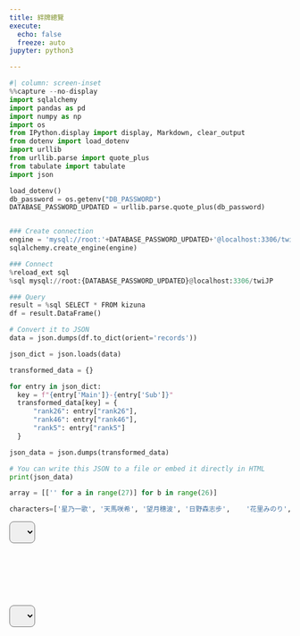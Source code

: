 ```yaml
---
title: 絆牌總覽
execute:
  echo: false
  freeze: auto
jupyter: python3

---
```


<!-- TODO Sticky Header needs to be positioned better -->
<!-- ? Is it possible to still add something in default? Maybe use :before -->

<style>
    .cell-output{width: 400vw;}
</style>
<link rel="stylesheet" href="../projects/twi_JP/style.css">
<link rel="stylesheet" href="https://fonts.googleapis.com/icon?family=Material+Icons">
<link rel="stylesheet" href="https://fonts.googleapis.com/css2?family=Material+Symbols+Outlined:opsz,wght,FILL,GRAD@48,500,1,200" />


```python
#| column: screen-inset
%%capture --no-display
import sqlalchemy
import pandas as pd
import numpy as np
import os
from IPython.display import display, Markdown, clear_output
from dotenv import load_dotenv
import urllib
from urllib.parse import quote_plus
from tabulate import tabulate
import json

load_dotenv()
db_password = os.getenv("DB_PASSWORD")
DATABASE_PASSWORD_UPDATED = urllib.parse.quote_plus(db_password)


### Create connection
engine = 'mysql://root:'+DATABASE_PASSWORD_UPDATED+'@localhost:3306/twiJP'
sqlalchemy.create_engine(engine)

### Connect
%reload_ext sql
%sql mysql://root:{DATABASE_PASSWORD_UPDATED}@localhost:3306/twiJP

### Query
result = %sql SELECT * FROM kizuna
df = result.DataFrame()

# Convert it to JSON
data = json.dumps(df.to_dict(orient='records'))

json_dict = json.loads(data)

transformed_data = {}

for entry in json_dict:
  key = f"{entry['Main']}-{entry['Sub']}"
  transformed_data[key] = {
      "rank26": entry["rank26"],
      "rank46": entry["rank46"],
      "rank5": entry["rank5"]
  }

json_data = json.dumps(transformed_data)

# You can write this JSON to a file or embed it directly in HTML
print(json_data)

array = [['' for a in range(27)] for b in range(26)]

characters=['星乃一歌',	'天馬咲希',	'望月穗波',	'日野森志步',	'花里みのり',	'桐谷遥',	'桃井愛莉',	'日野森雫',	'小豆沢こはね',	'白石杏',	'東雲彰人',	'青柳冬弥',	'天馬司',	'鳳えむ',	'草薙寧々',	'神代類',	'宵崎奏',	'朝比奈まふゆ',	'東雲絵名',	'暁山瑞希', '初音ミク', '鏡音リン', '鏡音レン', '巡音ルカ', 'MEIKO', 'KAITO']

```
<div class="area">

  <div class="custom-select"><select onfocus="this.size=5;"
      onblur="this.size=0;"
      onchange="this.size=1; this.blur()" id="character1"></select></div>
  <!--<div class="badge"><span class="left-pill"></span><span class="right-pill"></span></div>-->
  <div class="custom-select"><select onfocus="this.size=5;"
      onblur="this.size=0;"
      onchange="this.size=1; this.blur()" id="character2"></select></div>
  <div class="container" id="relationshipInfo"></div>
</div>



<script type="module" src="index.js"></script>

<style>
  /* body {
        user-select: none;
        -webkit-user-select: none;
        -moz-user-select: none;
        -ms-user-select: none;
    } */

  select {
    /*appearance: none;
    /* safari 
    -webkit-appearance: none;*/
    padding: 10px 12px;
    border-radius: 8px;
    width:100%;
  }

  /*.badge{
    display:grid;
    grid-template-columns: 1fr 1fr;
    width:300px;
  }

  .left-pill,.right-pill{
    display:block;
    width:60px;
    height:30px;
    border: 3px solid white;
    align-self:center;
    box-shadow: 5px 2px 5px black;
  }

  .left-pill{
    border-radius:20px 0 0 20px; 
    background-color: #33DD99;
    justify-self:end;
    border-right-width:0px !important;
  }
  .right-pill{
    border-radius: 0 20px 20px 0; 
    background-color: #FFBB00;
    justify-self:start;
    border-left-width:0px !important;
  }*/

  .custom-select {
    max-height: 200px;
    min-height: 150px;
    overflow: hidden;
    align:center;
  }

  /*.custom-select::before,
  .custom-select::after {
    --size: 0.3rem;
    position: absolute;
    content: "";
    right: 1rem;
    pointer-events: none;
  }

  .custom-select::before {
    border-left: var(--size) solid transparent;
    border-right: var(--size) solid transparent;
    border-bottom: var(--size) solid black;
    top: 40%;
  }

  .custom-select::after {
    border-left: var(--size) solid transparent;
    border-right: var(--size) solid transparent;
    border-top: var(--size) solid black;
    top: 55%;
  }*/

  option:checked { 
    box-shadow: 0 0 10px 100px #5a5a5a inset;
    color: white;
  }

  option:hover {
    box-shadow: 0 0 10px 100px #B5EAEA inset;
    color: black !important;
  }

  .area {
    display: grid;
    grid-template-columns: minmax(20px, 1fr) minmax(20px, 1fr);
    grid-template-rows: minmax(20px, 1fr) minmax(20px, 1fr);
    justify-items: start;
    align-items: start;
    /*grid-row-gap: 50px;*/
  }


  .container {
    display: grid;
    grid-row: 1 / span 2;
    grid-column-start:2;
    grid-column-end:3;
    width: 100%;
  }


  tbody > tr > td:first-child {
    width: 120px !important;
    display: flex;
    align-items: center;
    justify-content: center;
  }

  .rowHeader {
    user-select: none;
    -webkit-user-select: none;
    -moz-user-select: none;
    -ms-user-select: none;
  }

  /* Positioned better */
  tr.header {
    position:sticky;
    top: 0;
  }

  .line:hover {
    display: block;
    width: 100%;
    height:100%;
    background: linear-gradient(
      to top right, transparent calc(50% - 1px), lightgrey , transparent calc(50% + 1px));
  }

  .cell-output {
    width: 90vw;
  }

  .cell-output-display:not(.no-overflow-x){
    overflow-x: visible !important;
  }

  td {
    /* visibility: hidden; */
    padding: 0px !important;
    height: 100px;
    width : 50px !important;
    padding-inline: auto auto;
  }

  th {
    background-color: hsl(154, 65%, 89%);
    user-select: none;
  }

  /* Maybe can use :before to still display somtihing */
  .text {
      display: none;
      text-align: left;
  }

  td:hover{
    width: 450px !important;
    animation: expand 0.5s forwards linear;
  }

  td:hover > .text {
    display: inline;
    visibility: visible;
  }


  @keyframes expand{
    0%{width: 0 50px;}
    25% {width: 0 100px;}
    50%{width: 0 150px;}
    75% {width: 0 200px;}
    100%{width: 0 250px;}
  }



</style>

<script>

    document.addEventListener('contextmenu', function (e) {
        e.preventDefault();
    });

    let parent = document.querySelector('.header').parentElement;

while (parent) {
    const hasOverflow = getComputedStyle(parent).overflow;
    if (hasOverflow !== 'visible') {
        console.log(hasOverflow, parent);
    }
    parent = parent.parentElement;
}

</script>